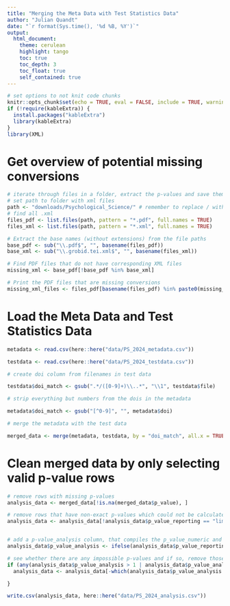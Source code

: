```yaml
---
title: "Merging the Meta Data with Test Statistics Data"
author: "Julian Quandt"
date: "`r format(Sys.time(), '%d %B, %Y')`"
output: 
  html_document:
    theme: cerulean
    highlight: tango
    toc: true
    toc_depth: 3
    toc_float: true
    self_contained: true
---
```



```r
# set options to not knit code chunks
knitr::opts_chunk$set(echo = TRUE, eval = FALSE, include = TRUE, warning = FALSE, message = FALSE)
if (!require(kableExtra)) {
  install.packages("kableExtra")
  library(kableExtra)
}
library(XML)
```

# Get overview of potential missing conversions

```r
# iterate through files in a folder, extract the p-values and save them to a data frame
# set path to folder with xml files
path <- "downloads/Psychological_Science/" # remember to replace / with \\ on windows
# find all .xml
files_pdf <- list.files(path, pattern = "*.pdf", full.names = TRUE)
files_xml <- list.files(path, pattern = "*.xml", full.names = TRUE)

# Extract the base names (without extensions) from the file paths
base_pdf <- sub("\\.pdf$", "", basename(files_pdf))
base_xml <- sub("\\.grobid.tei.xml$", "", basename(files_xml))

# Find PDF files that do not have corresponding XML files
missing_xml <- base_pdf[!base_pdf %in% base_xml]

# Print the PDF files that are missing conversions
missing_xml_files <- files_pdf[basename(files_pdf) %in% paste0(missing_xml, ".pdf")]
```

# Load the Meta Data and Test Statistics Data

```r

metadata <- read.csv(here::here("data/PS_2024_metadata.csv"))

testdata <- read.csv(here::here("data/PS_2024_testdata.csv"))

```


```r
# create doi column from filenames in test data

testdata$doi_match <- gsub(".*/([0-9]+)\\..*", "\\1", testdata$file)

# strip everything but numbers from the dois in the metadata

metadata$doi_match <- gsub("[^0-9]", "", metadata$doi)

# merge the metadata with the test data

merged_data <- merge(metadata, testdata, by = "doi_match", all.x = TRUE)
```


# Clean merged data by only selecting valid p-value rows

```r

# remove rows with missing p-values
analysis_data <- merged_data[!is.na(merged_data$p_value), ]

# remove rows that have non-exact p-values which could not be calculated from test statistics
analysis_data <- analysis_data[!analysis_data$p_value_reporting == "limit",]


# add a p-value_analysis column, that compiles the p_value_numeric and p_value_calc columns
analysis_data$p_value_analysis <- ifelse(analysis_data$p_value_reporting == "exact", analysis_data$p_value_num, analysis_data$p_value_calc)

# see whether there are any impossible p-values and if so, remove those rows (for now without checking why this might happen)
if (any(analysis_data$p_value_analysis > 1 | analysis_data$p_value_analysis < 0)){
  analysis_data <- analysis_data[-which(analysis_data$p_value_analysis > 1 | analysis_data$p_value_analysis < 0),]

}

write.csv(analysis_data, here::here("data/PS_2024_analysis.csv"))
```
